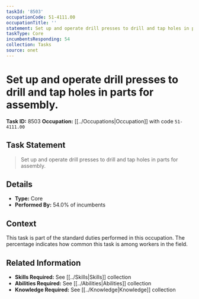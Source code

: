 ```yaml
---
taskId: '8503'
occupationCode: 51-4111.00
occupationTitle: ''
statement: Set up and operate drill presses to drill and tap holes in parts for assembly.
taskType: Core
incumbentsResponding: 54
collection: Tasks
source: onet
---
```

# Set up and operate drill presses to drill and tap holes in parts for assembly.

**Task ID:** 8503
**Occupation:** [[../Occupations|Occupation]] with code `51-4111.00`

## Task Statement

> Set up and operate drill presses to drill and tap holes in parts for assembly.

## Details

- **Type:** Core
- **Performed By:** 54.0% of incumbents

## Context

This task is part of the standard duties performed in this occupation. The percentage indicates how common this task is among workers in the field.

## Related Information

- **Skills Required:** See [[../Skills|Skills]] collection
- **Abilities Required:** See [[../Abilities|Abilities]] collection
- **Knowledge Required:** See [[../Knowledge|Knowledge]] collection
